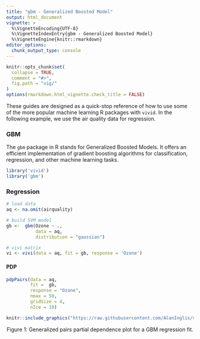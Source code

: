 ```yaml
---
title: "gbm - Generalized Boosted Model"
output: html_document
vignette: >
  %\VignetteEncoding{UTF-8}
  %\VignetteIndexEntry{gbm - Generalized Boosted Model}
  %\VignetteEngine{knitr::rmarkdown}
editor_options:
  chunk_output_type: console
---
```



```r
knitr::opts_chunk$set(
  collapse = TRUE,
  comment = "#>",
  fig.path = "vig/"
)
options(rmarkdown.html_vignette.check_title = FALSE)
```

<!-- avoid border around images -->
<style>
img {
  border: 0;
  }
</style>

These guides are designed as a quick-stop reference of how to use some of the more popular machine learning R packages with `vivid`. In the following example, we use the air quality data for regression.

### GBM

The `gbm` package in R stands for Generalized Boosted Models. It offers an efficient implementation of gradient boosting algorithms for classification, regression, and other machine learning tasks.

```r
library('vivid')
library('gbm')
```



### Regression

```r

# load data
aq <- na.omit(airquality)

# build SVM model
gb <-  gbm(Ozone ~ ., 
           data = aq, 
           distribution = "gaussian")

# vivi matrix
vi <- vivi(data = aq, fit = gb, response = 'Ozone')
```


<!-- #### Heatmap -->
<!-- ```{r, gb_r_heat,  out.width = '100%', eval=FALSE} -->
<!-- viviHeatmap(mat = vi) -->
<!-- ``` -->

<!-- ```{r, echo = F,  out.width = '100%'} -->
<!-- knitr::include_graphics("https://raw.githubusercontent.com/AlanInglis/vivid/master/vignettes/vig/gb_r_heat-1.png") -->
<!-- ``` -->
<!-- <center> -->
<!-- <caption><span id="fig1:fig1">Figure 1: </span>Heatmap of a GBM regression fit displaying 2-way interaction strength on the off diagonal and individual variable importance on the diagonal.</caption> -->
<!--   </center> -->

#### PDP
```r
pdpPairs(data = aq, 
         fit =  gb, 
         response = "Ozone", 
         nmax = 50, 
         gridSize = 4,         
         nIce = 10)
```

```r
knitr::include_graphics("https://raw.githubusercontent.com/AlanInglis/vivid/master/vignettes/vig/gb_r_pdp-1.png")
```
<center>
<caption><span id="fig1:fig1">Figure 1: </span>Generalized pairs partial dependence plot for a GBM regression fit.</caption>
</center>



<!-- ### Classification -->

<!-- ```{r, eval=FALSE} -->

<!-- # Load the iris dataset -->
<!-- data(iris) -->

<!-- # Train  -->
<!-- gb <- gbm( -->
<!--   Species ~ .,  -->
<!--   data = iris,  -->
<!--   distribution = "multinomial" -->
<!-- ) -->


<!-- # vivi matrix -->
<!-- vi <- vivi(data = iris, fit = gb, response = 'Species') -->
<!-- ``` -->


<!-- #### Heatmap -->
<!-- ```{r, gb_c_heat,  out.width = '100%', eval=FALSE} -->
<!-- viviHeatmap(mat = vi) -->
<!-- ``` -->

<!-- ```{r, echo = F,  out.width = '100%'} -->
<!-- knitr::include_graphics("https://raw.githubusercontent.com/AlanInglis/vivid/master/vignettes/vig/gb_c_heat-1.png") -->
<!-- ``` -->
<!-- <center> -->
<!-- <caption><span id="fig3:fig3">Figure 3: </span>Heatmap of a GBM classification fit displaying 2-way interaction strength on the off diagonal and individual variable importance on the diagonal.</caption> -->
<!--   </center> -->



